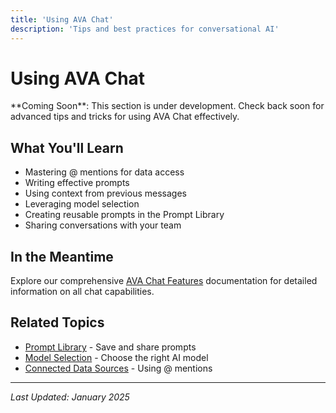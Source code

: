 ```yaml
---
title: 'Using AVA Chat'
description: 'Tips and best practices for conversational AI'
---
```


# Using AVA Chat

<Info>
  **Coming Soon**: This section is under development. Check back soon for advanced tips and tricks for using AVA Chat effectively.
</Info>

## What You'll Learn

- Mastering @ mentions for data access
- Writing effective prompts
- Using context from previous messages
- Leveraging model selection
- Creating reusable prompts in the Prompt Library
- Sharing conversations with your team

## In the Meantime

Explore our comprehensive [AVA Chat Features](/features/ava-chat) documentation for detailed information on all chat capabilities.

## Related Topics

- [Prompt Library](/features/ava-chat#prompt-library) - Save and share prompts
- [Model Selection](/features/ava-chat#model-selection) - Choose the right AI model
- [Connected Data Sources](/essentials/what-is-ava#connected-data-sources) - Using @ mentions

---

*Last Updated: January 2025*
